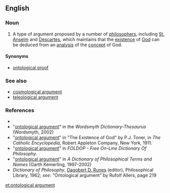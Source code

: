 ==English==
{{wikipedia}}

===Noun===
{{en-noun|head=[[ontological]] [[argument]]}}

# {{context|philosophy|theology|lang=en}} A type of argument proposed by a number of [[philosophers]], including [[w:Anselm_of_Canterbury|St. Anselm]] and [[w:René_Descartes|Descartes]], which maintains that the [[existence]] of [[God]] can be deduced from an [[analysis]] of the [[concept]] of God.

====Synonyms====
* [[ontological proof]]

===See also===
*[[cosmological argument]]
*[[teleological argument]]

===References===
*{{R:Dictionary.com}}
*"[http://www.wordsmyth.net/live/home.php?script=search&matchent=ontological+argument&matchtype=exact ontological argument]" in the ''Wordsmyth Dictionary-Thesaurus'' (Wordsmyth, 2002)
*"[http://www.newadvent.org/cathen/06608b.htm#IBf ontological argument]" in "The Existence of God" by P.J. Toner, in ''The Catholic Encyclopedia'', Robert Appleton Company, New York, 1911.
*"[http://www.swif.uniba.it/lei/foldop/foldoc.cgi?ontological+argument ontological argument]" in ''FOLDOP - Free On-Line Dictionary Of Philosophy''.
*"[http://www.philosophypages.com/dy/o.htm#ontg ontological argument]" in ''A Dictionary of Philosophical Terms and Names'' (Garth Kemerling, 1997-2002)
*''Dictionary of Philosophy'', [[w:Dagobert D. Runes|Dagobert D. Runes]] (editor), Philosophical Library, 1962; ''see:'' "Ontological argument" by Rufolf Allers, page 219

[[et:ontological argument]]